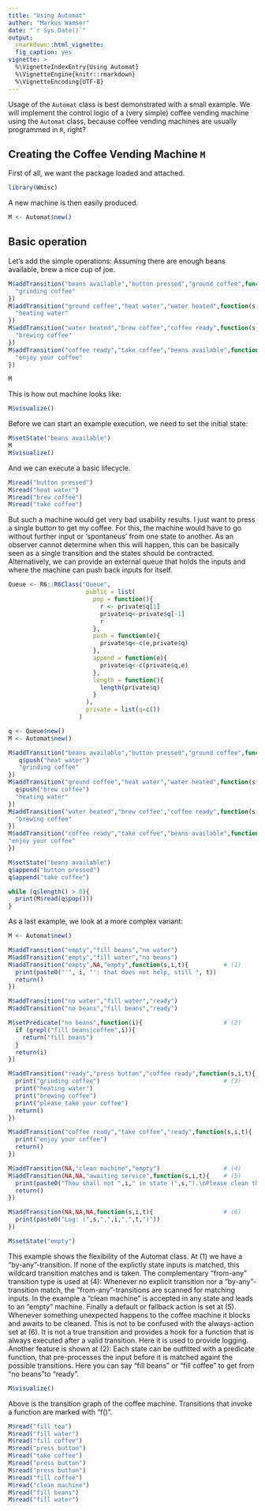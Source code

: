 ```yaml
---
title: "Using Automat"
author: "Markus Wamser"
date: "`r Sys.Date()`"
output: 
  rmarkdown::html_vignette:
  fig_caption: yes
vignette: >
  %\VignetteIndexEntry{Using Automat}
  %\VignetteEngine{knitr::rmarkdown}
  %\VignetteEncoding{UTF-8}
---
```


Usage of the `Automat` class is best demonstrated with a small example. We will implement the control logic of a (very simple) coffee vending machine using the `Automat` class, because coffee vending machines are usually programmed in `R`, right? 

## Creating the Coffee Vending Machine `M`

First of all, we want the package loaded and attached.

```r
library(Wmisc)
```

A new machine is then easily produced.

```r
M <- Automat$new()
```

## Basic operation

Let's add the simple operations: Assuming there are enough beans available, brew a nice cup of joe.

```r
M$addTransition("beans available","button pressed","ground coffee",function(s,i,t){
  "grinding coffee"
})
M$addTransition("ground coffee","heat water","water heated",function(s,i,t){
  "heating water"
})
M$addTransition("water heated","brew coffee","coffee ready",function(s,i,t){
  "brewing coffee"
})
M$addTransition("coffee ready","take coffee","beans available",function(s,i,t){
  "enjoy your coffee"
})

M
```

This is how out machine looks like:
```r
M$visualize()
```

Before we can start an example execution, we need to set the initial state:
```r
M$setState("beans available")
M
M$visualize()
```

And we can execute a basic lifecycle.

```r
M$read("button pressed")
M$read("heat water")
M$read("brew coffee")
M$read("take coffee")
```

But such a machine would get very bad usability results. I just want to press a single button to get my coffee. For this, the machine would have to go without further input or 'spontaneus' from one state to another. As an observer cannot determine when this will happen, this can be basically seen as a single transition and the states should be contracted. Alternatively, we can provide an external queue that holds the inputs and where the machine can push back inputs for itself.

```r
Queue <- R6::R6Class("Queue",
                      public = list(
                        pop = function(){
                          r <- private$q[1]
                          private$q<-private$q[-1]
                          r
                        },
                        push = function(e){
                          private$q<-c(e,private$q)
                        },
                        append = function(e){
                          private$q<-c(private$q,e)
                        },
                        length = function(){
                          length(private$q)
                        }
                      ),
                      private = list(q=c())
                    )
```


```r
q <- Queue$new()
M <- Automat$new()

M$addTransition("beans available","button pressed","ground coffee",function(s,i,t){
   q$push("heat water")
   "grinding coffee"
})
M$addTransition("ground coffee","heat water","water heated",function(s,i,t){
  q$push("brew coffee")
  "heating water"
})
M$addTransition("water heated","brew coffee","coffee ready",function(s,i,t){
  "brewing coffee"
})
M$addTransition("coffee ready","take coffee","beans available",function(s,i,t){
"enjoy your coffee"
})

M$setState("beans available")
q$append("button pressed")
q$append("take coffee")

while (q$length() > 0){
  print(M$read(q$pop()))
}

```

As a last example, we look at a more complex variant:

```r
M <- Automat$new()

M$addTransition("empty","fill beans","no water")
M$addTransition("empty","fill water","no beans")
M$addTransition("empty",NA,"empty",function(s,i,t){          # (1)
  print(paste0("'", i, "': that does not help, still ", t))
  return()
})

M$addTransition("no water","fill water","ready")
M$addTransition("no beans","fill beans","ready")

M$setPredicate("no beans",function(i){                       # (2)
  if (grepl("fill beans|coffee",i)){
    return("fill beans")
  }
  return(i)
})

M$addTransition("ready","press button","coffee ready",function(s,i,t){
  print("grinding coffee")                                   # (3)
  print("heating water")
  print("brewing coffee")
  print("please take your coffee")
  return()
})

M$addTransition("coffee ready","take coffee","ready",function(s,i,t){
  print("enjoy your coffee")
  return()
})

M$addTransition(NA,"clean machine","empty")                  # (4)
M$addTransition(NA,NA,"awaiting service",function(s,i,t){    # (5)
  print(paste0("Thou shall not ",i," in state (",s,").\nPlease clean the machine."))
  return()
})         

M$addTransition(NA,NA,NA,function(s,i,t){                    # (6)
  print(paste0("Log: (",s,",",i,",",t,")"))
})         

M$setState("empty")
```

This example shows the flexibility of the Automat class. At (1) we have a "by-any"-transition. If none of the explictly state inputs is matched, this wildcard transition matches and is taken. The complementary "from-any" transition type is used at (4): Whenever no explicit transition nor a "by-any"-transition match, the "from-any"-transitions are scanned for matching inputs. In the example a "clean machine" is accepted in any state and leads to an "empty" machine.
Finally a default or fallback action is set at (5). Whenever something unexpected happens to the coffee machine it blocks and awaits to be cleaned. This is not to be confused with the always-action set at (6). It is not a true transition and provides a hook for a function that is always executed after a valid transition. Here it is used to provide logging.
Another feature is shown at (2): Each state can be outfitted with a predicate function, that pre-processes the input before it is matched againt the possible transitions. Here you can say "fill beans" or "fill coffee" to get from "no beans"to "ready".

```r
M$visualize()

```
Above is the transition graph of the coffee machine. Transitions that invoke a function are marked with "f()".


```r
M$read("fill tea")
M$read("fill water")
M$read("fill coffee")
M$read("press button")
M$read("take coffee")
M$read("press button")
M$read("press button")
M$read("fill coffee")
M$read("clean machine")
M$read("fill beans")
M$read("fill water")
```

